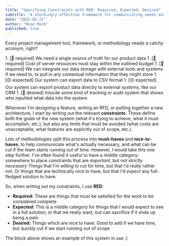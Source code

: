 ```yaml
---
title: "Specifying Constraints with RED: Required, Expected, Desired"
subtitle: "A shockingly effective framework for communicating needs and priorities"
date: "2025-02-21"
author: "Rose Peck"
published: true
---
```



Every project management tool, framework, or methodology needs a catchy acronym, right?

<TextBlock>
	<Box sx={{mr: 1}}>
		1. [🔴 required] We need a single source of truth for our product data
		1. [🔴 required] Cost of server resources must stay within the outlined budget
		1. [🔴 required] We can integrate our data storage with external tools and systems if we need to, to pull in any contextual information that they might store
		1. [🟡 expected] Our system can export data to CSV format
		1. [🟡 expected] Our system can export product data directly to external systems, like our CRM
		1. [🔵 desired] Inlucde some kind of tracking or audit system that shows who inputted what data into the system
	</Box>
</TextBlock>

Whenever I'm designing a feature, writing an RFD, or putting together a new architecture, I start by writing out the relevant **constraints**.
These define both the goals of the new system (what it's trying to achieve, what it must accomplish, etc.), but also any limits that must be avoided (what costs are unacceptable, what features are explicitly out of scope, etc.).

Lots of methodologies split this process into **must-haves** and **nice-to-haves**, to help communicate what's actually necessary, and what can be cut if the team starts running out of time.
However, I would take this one step further.
I've often found it useful to have a middle category: somewhere to place constraints that are *important*, but not strictly *necessary*
Things that I'm willing to cut for time, but that I'd *really* rather not.
Or things that are technically nice to have, but that I'd *expect* any full-fledged solution to have.

So, when writing out my constraints, I use **RED**:
- **Required:** These are things that must be satisfied for the work to be considered complete
- **Expected:** This is a middle category for things that I would expect to see in a full solution, or that we really want, but can sacrifice if it ends up being a pain
- **Desired:** Things which are nice to have. Good to add if we have time, but quickly cut if we start running out of scope

The block above shows an example of this system in use :)

